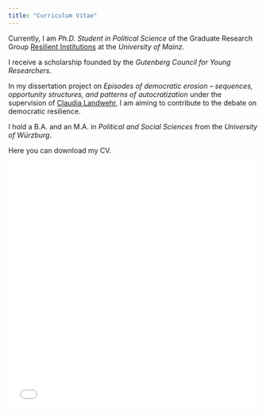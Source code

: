 ```yaml
---
title: "Curriculum Vitae"
---
```


Currently, I am *Ph.D. Student in Political Science* of the Graduate Research Group [Resilient Institutions](https://resilient.institutions.uni-mainz.de/) at the *University of Mainz*.

I receive a scholarship founded by the *Gutenberg Council for Young Researchers*.

In my dissertation project on *Episodes of democratic erosion -- sequences, opportunity structures, and patterns of autocratization* under the supervision of [Claudia Landwehr](https://theorie.politik.uni-mainz.de/univ-prof-dr-claudia-landwehr/), I am aiming to contribute to the debate on democratic resilience.

I hold a B.A. and an M.A. in *Political and Social Sciences* from the *University of Würzburg*.

Here you can download my CV.

![](CV_pagedown.html){width=100% height=500}
